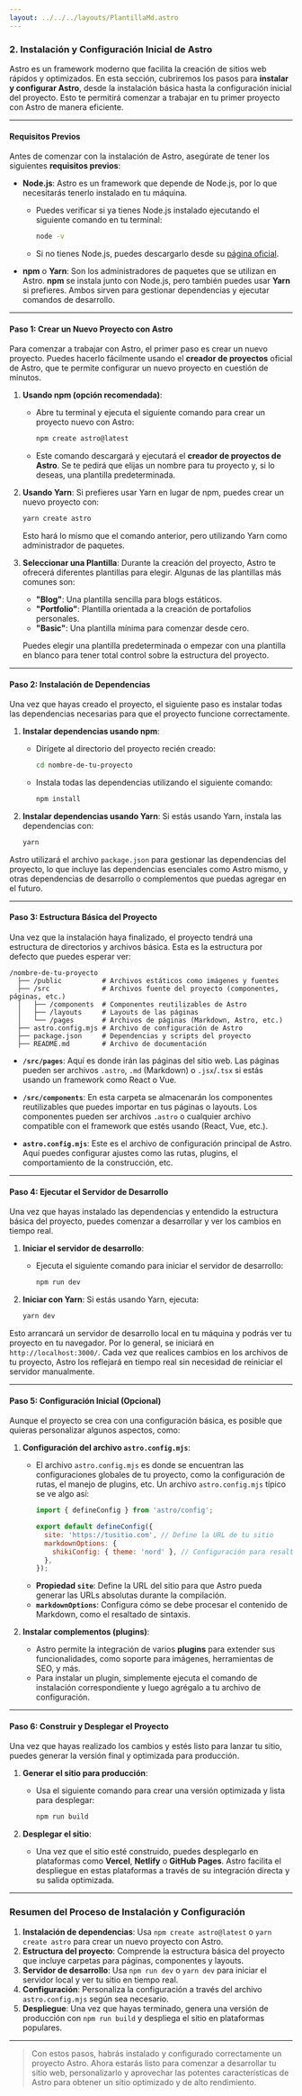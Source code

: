```yaml
---
layout: ../../../layouts/PlantillaMd.astro
---
```



<EtiquetaPost curso = "FrontEnd" asignatura = "FrameWork Astro"/>

### 2. **Instalación y Configuración Inicial de Astro**

Astro es un framework moderno que facilita la creación de sitios web rápidos y optimizados. En esta sección, cubriremos los pasos para **instalar y configurar Astro**, desde la instalación básica hasta la configuración inicial del proyecto. Esto te permitirá comenzar a trabajar en tu primer proyecto con Astro de manera eficiente.

---

#### **Requisitos Previos**

Antes de comenzar con la instalación de Astro, asegúrate de tener los siguientes **requisitos previos**:

- **Node.js**: Astro es un framework que depende de Node.js, por lo que necesitarás tenerlo instalado en tu máquina.
  - Puedes verificar si ya tienes Node.js instalado ejecutando el siguiente comando en tu terminal:
    ```bash
    node -v
    ```
  - Si no tienes Node.js, puedes descargarlo desde su [página oficial](https://nodejs.org/).
  
- **npm** o **Yarn**: Son los administradores de paquetes que se utilizan en Astro. **npm** se instala junto con Node.js, pero también puedes usar **Yarn** si prefieres. Ambos sirven para gestionar dependencias y ejecutar comandos de desarrollo.

---

#### **Paso 1: Crear un Nuevo Proyecto con Astro**

Para comenzar a trabajar con Astro, el primer paso es crear un nuevo proyecto. Puedes hacerlo fácilmente usando el **creador de proyectos** oficial de Astro, que te permite configurar un nuevo proyecto en cuestión de minutos.

1. **Usando npm (opción recomendada)**:
   - Abre tu terminal y ejecuta el siguiente comando para crear un proyecto nuevo con Astro:
     ```bash
     npm create astro@latest
     ```
   - Este comando descargará y ejecutará el **creador de proyectos de Astro**. Se te pedirá que elijas un nombre para tu proyecto y, si lo deseas, una plantilla predeterminada.

2. **Usando Yarn**:
   Si prefieres usar Yarn en lugar de npm, puedes crear un nuevo proyecto con:
   ```bash
   yarn create astro
   ```

   Esto hará lo mismo que el comando anterior, pero utilizando Yarn como administrador de paquetes.

3. **Seleccionar una Plantilla**:
   Durante la creación del proyecto, Astro te ofrecerá diferentes plantillas para elegir. Algunas de las plantillas más comunes son:
   - **"Blog"**: Una plantilla sencilla para blogs estáticos.
   - **"Portfolio"**: Plantilla orientada a la creación de portafolios personales.
   - **"Basic"**: Una plantilla mínima para comenzar desde cero.
   
   Puedes elegir una plantilla predeterminada o empezar con una plantilla en blanco para tener total control sobre la estructura del proyecto.

---

#### **Paso 2: Instalación de Dependencias**

Una vez que hayas creado el proyecto, el siguiente paso es instalar todas las dependencias necesarias para que el proyecto funcione correctamente.

1. **Instalar dependencias usando npm**:
   - Dirígete al directorio del proyecto recién creado:
     ```bash
     cd nombre-de-tu-proyecto
     ```
   - Instala todas las dependencias utilizando el siguiente comando:
     ```bash
     npm install
     ```

2. **Instalar dependencias usando Yarn**:
   Si estás usando Yarn, instala las dependencias con:
   ```bash
   yarn
   ```

Astro utilizará el archivo `package.json` para gestionar las dependencias del proyecto, lo que incluye las dependencias esenciales como Astro mismo, y otras dependencias de desarrollo o complementos que puedas agregar en el futuro.

---

#### **Paso 3: Estructura Básica del Proyecto**

Una vez que la instalación haya finalizado, el proyecto tendrá una estructura de directorios y archivos básica. Esta es la estructura por defecto que puedes esperar ver:

```
/nombre-de-tu-proyecto
  ├── /public          # Archivos estáticos como imágenes y fuentes
  ├── /src             # Archivos fuente del proyecto (componentes, páginas, etc.)
  │   ├── /components  # Componentes reutilizables de Astro
  │   ├── /layouts     # Layouts de las páginas
  │   └── /pages       # Archivos de páginas (Markdown, Astro, etc.)
  ├── astro.config.mjs # Archivo de configuración de Astro
  ├── package.json     # Dependencias y scripts del proyecto
  ├── README.md        # Archivo de documentación
```

- **`/src/pages`**: Aquí es donde irán las páginas del sitio web. Las páginas pueden ser archivos `.astro`, `.md` (Markdown) o `.jsx`/`.tsx` si estás usando un framework como React o Vue.
  
- **`/src/components`**: En esta carpeta se almacenarán los componentes reutilizables que puedes importar en tus páginas o layouts. Los componentes pueden ser archivos `.astro` o cualquier archivo compatible con el framework que estés usando (React, Vue, etc.).

- **`astro.config.mjs`**: Este es el archivo de configuración principal de Astro. Aquí puedes configurar ajustes como las rutas, plugins, el comportamiento de la construcción, etc.

---

#### **Paso 4: Ejecutar el Servidor de Desarrollo**

Una vez que hayas instalado las dependencias y entendido la estructura básica del proyecto, puedes comenzar a desarrollar y ver los cambios en tiempo real.

1. **Iniciar el servidor de desarrollo**:
   - Ejecuta el siguiente comando para iniciar el servidor de desarrollo:
     ```bash
     npm run dev
     ```

2. **Iniciar con Yarn**:
   Si estás usando Yarn, ejecuta:
   ```bash
   yarn dev
   ```

Esto arrancará un servidor de desarrollo local en tu máquina y podrás ver tu proyecto en tu navegador. Por lo general, se iniciará en `http://localhost:3000/`. Cada vez que realices cambios en los archivos de tu proyecto, Astro los reflejará en tiempo real sin necesidad de reiniciar el servidor manualmente.

---

#### **Paso 5: Configuración Inicial (Opcional)**

Aunque el proyecto se crea con una configuración básica, es posible que quieras personalizar algunos aspectos, como:

1. **Configuración del archivo `astro.config.mjs`**:
   - El archivo `astro.config.mjs` es donde se encuentran las configuraciones globales de tu proyecto, como la configuración de rutas, el manejo de plugins, etc. Un archivo `astro.config.mjs` típico se ve algo así:
     ```js
     import { defineConfig } from 'astro/config';

     export default defineConfig({
       site: 'https://tusitio.com', // Define la URL de tu sitio
       markdownOptions: {
         shikiConfig: { theme: 'nord' }, // Configuración para resaltar código en Markdown
       },
     });
     ```
   - **Propiedad `site`**: Define la URL del sitio para que Astro pueda generar las URLs absolutas durante la compilación.
   - **`markdownOptions`**: Configura cómo se debe procesar el contenido de Markdown, como el resaltado de sintaxis.

2. **Instalar complementos (plugins)**:
   - Astro permite la integración de varios **plugins** para extender sus funcionalidades, como soporte para imágenes, herramientas de SEO, y más.
   - Para instalar un plugin, simplemente ejecuta el comando de instalación correspondiente y luego agrégalo a tu archivo de configuración.

---

#### **Paso 6: Construir y Desplegar el Proyecto**

Una vez que hayas realizado los cambios y estés listo para lanzar tu sitio, puedes generar la versión final y optimizada para producción.

1. **Generar el sitio para producción**:
   - Usa el siguiente comando para crear una versión optimizada y lista para desplegar:
     ```bash
     npm run build
     ```

2. **Desplegar el sitio**:
   - Una vez que el sitio esté construido, puedes desplegarlo en plataformas como **Vercel**, **Netlify** o **GitHub Pages**. Astro facilita el despliegue en estas plataformas a través de su integración directa y su salida optimizada.

---

### **Resumen del Proceso de Instalación y Configuración**

1. **Instalación de dependencias**: Usa `npm create astro@latest` o `yarn create astro` para crear un nuevo proyecto con Astro.
2. **Estructura del proyecto**: Comprende la estructura básica del proyecto que incluye carpetas para páginas, componentes y layouts.
3. **Servidor de desarrollo**: Usa `npm run dev` o `yarn dev` para iniciar el servidor local y ver tu sitio en tiempo real.
4. **Configuración**: Personaliza la configuración a través del archivo `astro.config.mjs` según sea necesario.
5. **Despliegue**: Una vez que hayas terminado, genera una versión de producción con `npm run build` y despliega el sitio en plataformas populares.

---

>Con estos pasos, habrás instalado y configurado correctamente un proyecto Astro. Ahora estarás listo para comenzar a desarrollar tu sitio web, personalizarlo y aprovechar las potentes características de Astro para obtener un sitio optimizado y de alto rendimiento.